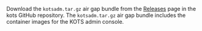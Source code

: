 Download the `kotsadm.tar.gz` air gap bundle from the [Releases](https://github.com/replicatedhq/kots/releases) page in the kots GitHub repository. The `kotsadm.tar.gz` air gap bundle includes the container images for the KOTS admin console.